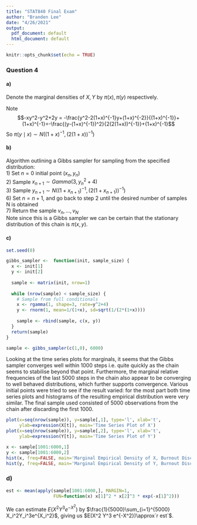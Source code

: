 ```yaml
---
title: "STAT840 Final Exam"
author: "Branden Lee"
date: "4/26/2021"
output:
  pdf_document: default
  html_document: default
---
```


```r
knitr::opts_chunk$set(echo = TRUE)
```

### Question 4

#### a)
Denote the marginal densities of $X,Y$ by $\pi(x), \pi(y)$ respectively.  
\begin{align}\pi(x\mid y) &= \pi(x,y)/\pi(y) \\ &\propto x^2exp(-xy^2-y^2+2y-4x) / \pi(y) \\ &\propto x^2 exp(-xy^2-4x)\\ &\sim Gamma(3, y^2+4)\end{align}

\begin{align}\pi(y\mid x) &= \pi(x,y)/\pi(x) \\ &\propto x^2exp(-xy^2-y^2+2y-4x) / \pi(x) \\ &\propto exp(-xy^2-y^2+2y)\end{align}
Note $$-xy^2-y^2+2y = -\frac{y^2-2(1+x)^{-1}y+(1+x)^{-2}}{(1+x)^{-1}}+(1+x)^{-1}=-\frac{(y-(1+x)^{-1})^2}{2(2(1+x))^{-1}}+(1+x)^{-1}$$
So $\pi(y\mid x)\sim N((1+x)^{-1}, (2(1+x))^{-1})$  

#### b)
Algorithm outlining a Gibbs sampler for sampling from the specified distribution:  
1) Set $n=0$ initial point $(x_n, y_n)$  
2) Sample $x_{n+1} \sim Gamma(3, y_n^2+4)$  
3) Sample $y_{n+1} \sim N((1+x_{n+1})^{-1},(2(1+x_{n+1}))^{-1})$  
6) Set $n=n+1$, and go back to step 2 until the desired number of samples N is obtained  
7) Return the sample ${v_n, ..., v_N}$  
Note since this is a Gibbs sampler we can be certain that the stationary distribution of this chain is $\pi(x,y)$.  

#### c)
```r
set.seed(0)

gibbs_sampler <-  function(init, sample_size) {
  x <- init[1]
  y <- init[2]
  
  sample <- matrix(init, nrow=1)
  
  while (nrow(sample) < sample_size) {
    # Sample from full conditionals
    x <- rgamma(1, shape=3, rate=y^2+4)
    y <- rnorm(1, mean=1/(1+x), sd=sqrt(1/(2*(1+x))))
  
    sample <- rbind(sample, c(x, y))
  }
  return(sample)
}

sample <- gibbs_sampler(c(1,0), 6000)
```
Looking at the time series plots for marginals, it seems that the Gibbs sampler converges well within 1000 steps i.e. quite quickly as the chain seems to stabilise beyond that point. Furthermore, the marginal relative frequencies of the last 5000 steps in the chain also appear to be converging to well behaved distributions, which further supports convergence. Various initial points were tried to see if the result varied: for the most part both time series plots and histograms of the resulting empirical distribution were very similar. The final sample used consisted of 5000 observations from the chain after discarding the first 1000.

```r
plot(x=seq(nrow(sample)), y=sample[,1], type='l', xlab='t',
     ylab=expression(X[t]), main='Time Series Plot of X')
plot(x=seq(nrow(sample)), y=sample[,2], type='l', xlab='t',
     ylab=expression(Y[t]), main='Time Series Plot of Y')

x <- sample[1001:6000,1]
y <- sample[1001:6000,2]
hist(x, freq=FALSE, main='Marginal Empirical Density of X, Burnout Discarded')
hist(y, freq=FALSE, main='Marginal Empirical Density of Y, Burnout Discarded')
```

### d)
```r
est <- mean(apply(sample[1001:6000,], MARGIN=1, 
                  FUN=function(x) x[1]^2 * x[2]^3 * exp(-x[1]^2)))
```
We can estimate $E(X^2Y^3e^{-X^2})$ by $\frac{1}{5000}\sum_{i=1}^{5000} X_i^2Y_i^3e^{X_i^2}$, giving us $E(X^2 Y^3 e^{-X^2})\approx`r est`$.
